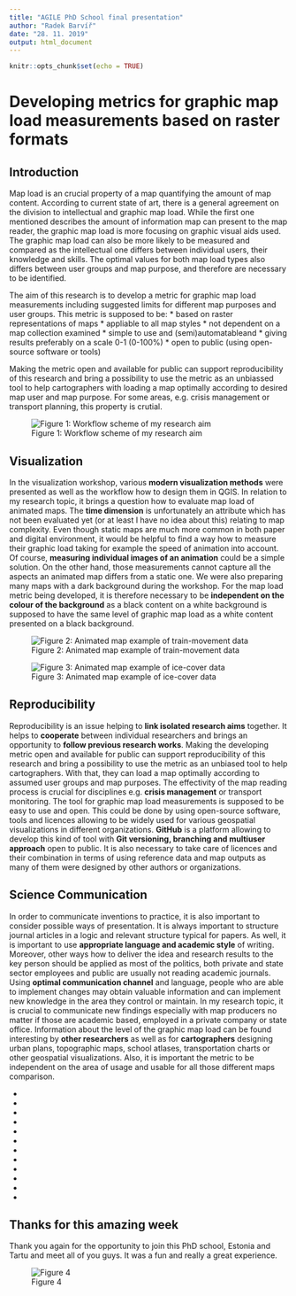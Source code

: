 ```yaml
---
title: "AGILE PhD School final presentation"
author: "Radek Barvíř"
date: "28. 11. 2019"
output: html_document
---
```


```r
knitr::opts_chunk$set(echo = TRUE)
```

# Developing metrics for graphic map load measurements based on raster formats

## Introduction

Map load is an crucial property of a map quantifying the amount of map content. According to current state of art, there is a general agreement on the division to intellectual and graphic map load. While the first one mentioned describes the amount of information map can present to the map reader, the graphic map load is more focusing on graphic visual aids used. The graphic map load can also be more likely to be measured and compared as the intellectual one differs between individual users, their knowledge and skills. The optimal values for both map load types also differs between user groups and map purpose, and therefore are necessary to be identified.

The aim of this research is to develop a metric for graphic map load measurements including suggested limits for different map purposes and user groups. This metric is supposed to be:
* based on raster representations of maps
* appliable to all map styles
* not dependent on a map collection examined
* simple to use and (semi)automatableand
* giving results preferably on a scale 0-1 (0-100%)
* open to public (using open-source software or tools)


Making the metric open and available for public can support reproducibility of this research and bring a possibility to use the metric as an unbiassed tool to help cartographers with loading a map optimally according to desired map user and map purpose. For some areas, e.g. crisis management or transport planning, this property is crutial.

![Figure 1: Workflow scheme of my research aim](image.png)

## Visualization

In the visualization workshop, various **modern visualization methods** were presented as well as the workflow how to design them in QGIS. In relation to my research topic, it brings a question how to evaluate map load of animated maps. The **time dimension** is unfortunately an attribute which has not been evaluated yet (or at least I have no idea about this) relating to map complexity. Even though static maps are much more common in both paper and digital environment, it would be helpful to find a way how to measure their graphic load taking for example the speed of animation into account. Of course, **measuring individual images of an animation** could be a simple solution. On the other hand, those measurements cannot capture all the aspects an animated map differs from a static one.
We were also preparing many maps with a dark background during the workshop. For the map load metric being developed, it is therefore necessary to be **independent on the colour of the background** as a black content on a white background is supposed to have the same level of graphic map load as a white content presented on a black background.

![Figure 2: Animated map example of train-movement data](im1.gif)

![Figure 3: Animated map example of ice-cover data](im2.gif)

## Reproducibility

Reproducibility is an issue helping to **link isolated research aims** together. It helps to **cooperate** between individual researchers and brings an opportunity to **follow previous research works**. Making the developing metric open and available for public can support reproducibility of this research and bring a possibility to use the metric as an unbiased tool to help cartographers. With that, they can load a map optimally according to assumed user groups and map purposes. The effectivity of the map reading process is crucial for disciplines e.g. **crisis management** or transport monitoring.
The tool for graphic map load measurements is supposed to be easy to use and open. This could be done by using open-source software, tools and licences allowing to be widely used for various geospatial visualizations in different organizations. **GitHub** is a platform allowing to develop this kind of tool with **Git versioning, branching and multiuser approach** open to public. It is also necessary to take care of licences and their combination in terms of using reference data and map outputs as many of them were designed by other authors or organizations.

## Science Communication

In order to communicate inventions to practice, it is also important to consider possible ways of presentation. It is always important to structure journal articles in a logic and relevant structure typical for papers. As well, it is important to use **appropriate language and academic style** of writing. Moreover, other ways how to deliver the idea and research results to the key person should be applied as most of the politics, both private and state sector employees and public are usually not reading academic journals. Using **optimal communication channel** and language, people who are able to implement changes may obtain valuable information and can implement new knowledge in the area they control or maintain.
In my research topic, it is crucial to communicate new findings especially with map producers no matter if those are academic based, employed in a private company or state office. Information about the level of the graphic map load can be found interesting by **other researchers** as well as for **cartographers** designing urban plans, topographic maps, school atlases, transportation charts or other geospatial visualizations. Also, it is important the metric to be independent on the area of usage and usable for all those different maps comparison.

-
-
-
-
-
-
-
-
-
-
-
-

## Thanks for this amazing week

Thank you again for the opportunity to join this PhD school, Estonia and Tartu and meet all of you guys. It was a fun and really a great experience.

![Figure 4](img3.jpg)


